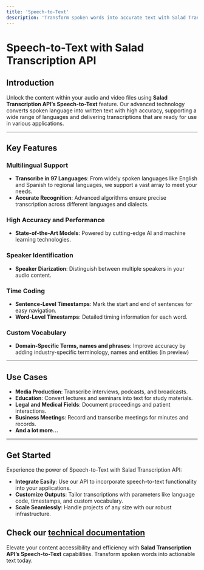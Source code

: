 ```yaml
---
title: 'Speech-to-Text'
description: 'Transform spoken words into accurate text with Salad Transcription API’s powerful speech-to-text capabilities.'
---
```


# Speech-to-Text with Salad Transcription API

## Introduction

Unlock the content within your audio and video files using **Salad Transcription API’s Speech-to-Text** feature. Our advanced technology converts spoken language into written text with high accuracy, supporting a wide range of languages and delivering transcriptions that are ready for use in various applications.

---

## Key Features

### Multilingual Support

- **Transcribe in 97 Languages**: From widely spoken languages like English and Spanish to regional languages, we support a vast array to meet your needs.
- **Accurate Recognition**: Advanced algorithms ensure precise transcription across different languages and dialects.

### High Accuracy and Performance

- **State-of-the-Art Models**: Powered by cutting-edge AI and machine learning technologies.

### Speaker Identification

- **Speaker Diarization**: Distinguish between multiple speakers in your audio content.

### Time Coding

- **Sentence-Level Timestamps**: Mark the start and end of sentences for easy navigation.
- **Word-Level Timestamps**: Detailed timing information for each word.

### Custom Vocabulary

- **Domain-Specific Terms, names and phrases**: Improve accuracy by adding industry-specific terminology, names and entities (in preview)

---

## Use Cases

- **Media Production**: Transcribe interviews, podcasts, and broadcasts.
- **Education**: Convert lectures and seminars into text for study materials.
- **Legal and Medical Fields**: Document proceedings and patient interactions.
- **Business Meetings**: Record and transcribe meetings for minutes and records.
- **And a lot more...**

---

## Get Started

Experience the power of Speech-to-Text with Salad Transcription API:

- **Integrate Easily**: Use our API to incorporate speech-to-text functionality into your applications.
- **Customize Outputs**: Tailor transcriptions with parameters like language code, timestamps, and custom vocabulary.
- **Scale Seamlessly**: Handle projects of any size with our robust infrastructure.

Check our [technical documentation](https://docs.salad.com/guides/transcription/salad-transcription-api/speech-to-text)
---

Elevate your content accessibility and efficiency with **Salad Transcription API’s Speech-to-Text** capabilities. Transform spoken words into actionable text today.

